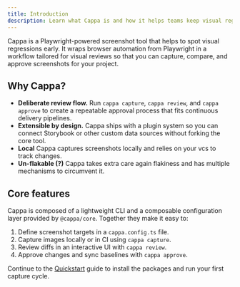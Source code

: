 ```yaml
---
title: Introduction
description: Learn what Cappa is and how it helps teams keep visual regressions under control.
---
```


Cappa is a Playwright-powered screenshot tool that helps to spot visual regressions early. It
wraps browser automation from Playwright in a workflow tailored for visual reviews so that
you can capture, compare, and approve screenshots for your project.

## Why Cappa?

- **Deliberate review flow.** Run `cappa capture`, `cappa review`, and `cappa approve` to create a
  repeatable approval process that fits continuous delivery pipelines.
- **Extensible by design.** Cappa ships with a plugin system so you can connect Storybook or other
  custom data sources without forking the core tool.
- **Local** Cappa captures screenshots locally and relies on your vcs to track changes.
- **Un-flakable (?)** Cappa takes extra care again flakiness and has multiple mechanisms to circumvent it.

## Core features

Cappa is composed of a lightweight CLI and a composable configuration layer provided by
`@cappa/core`. Together they make it easy to:

1. Define screenshot targets in a `cappa.config.ts` file.
2. Capture images locally or in CI using `cappa capture`.
3. Review diffs in an interactive UI with `cappa review`.
4. Approve changes and sync baselines with `cappa approve`.

Continue to the [Quickstart](/cappa/quickstart) guide to install the packages and run your first capture
cycle.
